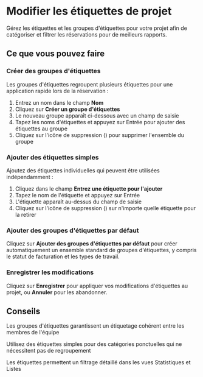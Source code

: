 # Modifier les étiquettes de projet

Gérez les étiquettes et les groupes d'étiquettes pour votre projet afin de catégoriser et filtrer les réservations pour de meilleurs rapports.

## Ce que vous pouvez faire

### Créer des groupes d'étiquettes
Les groupes d'étiquettes regroupent plusieurs étiquettes pour une application rapide lors de la réservation :
1. Entrez un nom dans le champ **Nom**
2. Cliquez sur **Créer un groupe d'étiquettes**
3. Le nouveau groupe apparaît ci-dessous avec un champ de saisie
4. Tapez les noms d'étiquettes et appuyez sur Entrée pour ajouter des étiquettes au groupe
5. Cliquez sur l'icône de suppression (<Icon name="Trash2" />) pour supprimer l'ensemble du groupe

### Ajouter des étiquettes simples
Ajoutez des étiquettes individuelles qui peuvent être utilisées indépendamment :
1. Cliquez dans le champ **Entrez une étiquette pour l'ajouter**
2. Tapez le nom de l'étiquette et appuyez sur Entrée
3. L'étiquette apparaît au-dessus du champ de saisie
4. Cliquez sur l'icône de suppression (<Icon name="X" />) sur n'importe quelle étiquette pour la retirer

### Ajouter des groupes d'étiquettes par défaut
Cliquez sur **Ajouter des groupes d'étiquettes par défaut** pour créer automatiquement un ensemble standard de groupes d'étiquettes, y compris le statut de facturation et les types de travail.

### Enregistrer les modifications
Cliquez sur **Enregistrer** pour appliquer vos modifications d'étiquettes au projet, ou **Annuler** pour les abandonner.

## Conseils

<Tip>Les groupes d'étiquettes garantissent un étiquetage cohérent entre les membres de l'équipe</Tip>

<Tip>Utilisez des étiquettes simples pour des catégories ponctuelles qui ne nécessitent pas de regroupement</Tip>

<Tip>Les étiquettes permettent un filtrage détaillé dans les vues Statistiques et Listes</Tip>
